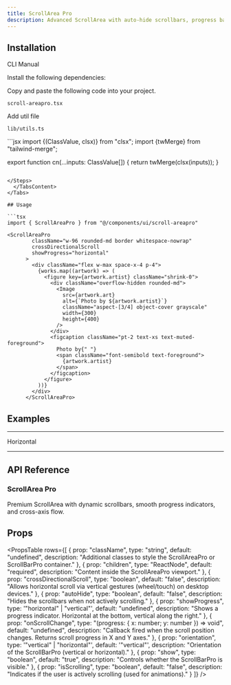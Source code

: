 ```yaml
---
title: ScrollArea Pro
description: Advanced ScrollArea with auto-hide scrollbars, progress bars, and cross-axis scroll.
---
```


<ComponentPreview
  name="scrollareapro-demo"
  className=""
  description=""
/>

## Installation

<Tabs defaultValue="cli" className="w-full">
  <TabsList>
    <TabsTrigger value="cli">CLI</TabsTrigger>
    <TabsTrigger value="manual">Manual</TabsTrigger>
  </TabsList>
  <TabsContent value="cli">
    <PkgOptions name="scroll-areapro" />
  </TabsContent>
  <TabsContent value="manual">
    <Steps>

<Step>Install the following dependencies:</Step>
<DepsOptions name="@radix-ui/react-scroll-area framer-motion" />

<Step>Copy and paste the following code into your project.</Step>
<p>
  <code>scroll-areapro.tsx</code>
</p>
<ComponentSource name="scroll-areapro" />

<Step>Add util file</Step>
<p>
  <code>lib/utils.ts</code>
</p>
```jsx
 import {(ClassValue, clsx)} from "clsx";
  import {twMerge} from "tailwind-merge";

export function cn(...inputs: ClassValue[]) {
  return twMerge(clsx(inputs));
}
```

</Steps>
  </TabsContent>
</Tabs>

## Usage

```tsx
import { ScrollAreaPro } from "@/components/ui/scroll-areapro"
```

```tsx
<ScrollAreaPro
        className="w-96 rounded-md border whitespace-nowrap"
        crossDirectionalScroll
        showProgress="horizontal"
      >
        <div className="flex w-max space-x-4 p-4">
          {works.map((artwork) => (
            <figure key={artwork.artist} className="shrink-0">
              <div className="overflow-hidden rounded-md">
                <Image
                  src={artwork.art}
                  alt={`Photo by ${artwork.artist}`}
                  className="aspect-[3/4] object-cover grayscale"
                  width={300}
                  height={400}
                />
              </div>
              <figcaption className="pt-2 text-xs text-muted-foreground">
                Photo by{" "}
                <span className="font-semibold text-foreground">
                  {artwork.artist}
                </span>
              </figcaption>
            </figure>
          ))}
        </div>
      </ScrollAreaPro>
```
## Examples

---

<Step>Horizontal</Step>

<ComponentPreview
  name="scrollareaprohorizontal"
  className=""
  description=""
/>

---

## API Reference

### ScrollArea Pro

Premium ScrollArea with dynamic scrollbars, smooth progress indicators, and cross-axis flow.

## Props

<PropsTable
  rows={[
    {
      prop: "className",
      type: "string",
      default: "undefined",
      description: "Additional classes to style the ScrollAreaPro or ScrollBarPro container."
    },
    {
      prop: "children",
      type: "ReactNode",
      default: "required",
      description: "Content inside the ScrollAreaPro viewport."
    },
    {
      prop: "crossDirectionalScroll",
      type: "boolean",
      default: "false",
      description: "Allows horizontal scroll via vertical gestures (wheel/touch) on desktop devices."
    },
    {
      prop: "autoHide",
      type: "boolean",
      default: "false",
      description: "Hides the scrollbars when not actively scrolling."
    },
    {
      prop: "showProgress",
      type: '"horizontal" | "vertical"',
      default: "undefined",
      description: "Shows a progress indicator. Horizontal at the bottom, vertical along the right."
    },
    {
      prop: "onScrollChange",
      type: "(progress: { x: number; y: number }) => void",
      default: "undefined",
      description: "Callback fired when the scroll position changes. Returns scroll progress in X and Y axes."
    },
    {
      prop: "orientation",
      type: '"vertical" | "horizontal"',
      default: '"vertical"',
      description: "Orientation of the ScrollBarPro (vertical or horizontal)."
    },
    {
      prop: "show",
      type: "boolean",
      default: "true",
      description: "Controls whether the ScrollBarPro is visible."
    },
    {
      prop: "isScrolling",
      type: "boolean",
      default: "false",
      description: "Indicates if the user is actively scrolling (used for animations)."
    }
  ]}
/>



